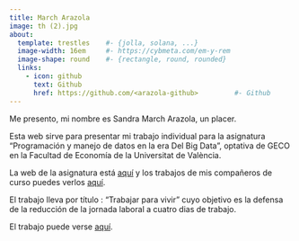 ---
title: March Arazola     
image: th (2).jpg      
about:
  template: trestles    #- {jolla, solana, ...}
  image-width: 16em     #- https://cybmeta.com/em-y-rem
  image-shape: round    #- {rectangle, round, rounded}
  links:
    - icon: github
      text: Github
      href: https://github.com/<arazola-github>         #- Github
---
        
Me presento, mi nombre es Sandra March Arazola, un placer. 
      
Esta web sirve para presentar mi trabajo individual para la asignatura "Programación y manejo de datos en la era Del Big Data", optativa de GECO en la Facultad de Economía de la Universitat de València.

La web de la asignatura está [aquí](https://perezp44.github.io/intro-ds-22-23-web/){target="_blank"} y los trabajos de mis compañeros de curso puedes verlos [aquí](https://perezp44.github.io/intro-ds-22-23-web/07-trabajos_2022-23.html){target="_blank"}.



El trabajo lleva por título : "Trabajar para vivir" cuyo objetivo es la defensa de la reducción de la jornada laboral a cuatro dias de trabajo.


El trabajo puede verse [aquí](my_trabajo_BigData.html).